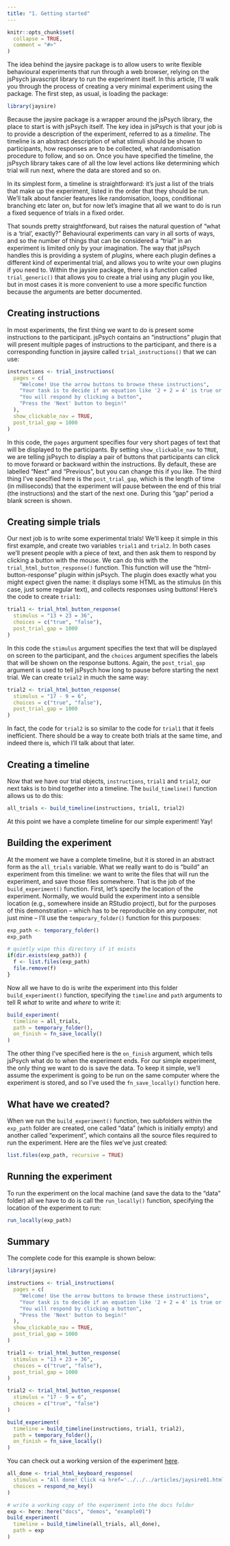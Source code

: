 ```yaml
---
title: "1. Getting started"
---
```


```r
knitr::opts_chunk$set(
  collapse = TRUE,
  comment = "#>"
)
```

The idea behind the jaysire package is to allow users to write flexible behavioural experiments that run through a web browser, relying on the jsPsych javascript library to run the experiment itself. In this article, I'll walk you through the process of creating a very minimal experiment using the package. The first step, as usual, is loading the package:

```r
library(jaysire)
```

Because the jaysire package is a wrapper around the jsPsych library, the place to start is with jsPsych itself. The key idea in jsPsych is that your job is to provide a description of the experiment, referred to as a *timeline*. The timeline is an abstract description of what stimuli should be shown to participants, how responses are to be collected, what randomisation procedure to follow, and so on. Once you have specified the timeline, the jsPsych library takes care of all the low level actions like determining which trial will run next, where the data are stored and so on. 

In its simplest form, a timeline is straightforward: it's just a list of the trials that make up the experiment, listed in the order that they should be run. We'll talk about fancier features like randomisation, loops, conditional branching etc later on, but for now let's imagine that all we want to do is run a fixed sequence of trials in a fixed order. 

That sounds pretty straightforward, but raises the natural question of "what is a 'trial', exactly?" Behavioural experiments can vary in all sorts of ways, and so the number of things that can be considered a "trial" in an experiment is limited only by your imagination. The way that jsPsych handles this is providing a system of *plugins*, where each plugin defines a different kind of experimental trial, and allows you to write your own plugins if you need to. Within the jaysire package, there is a function called `trial_generic()` that allows you to create a trial using any plugin you like, but in most cases it is more convenient to use a more specific function because the arguments are better documented. 

## Creating instructions

In most experiments, the first thing we want to do is present some instructions to the participant. jsPsych contains an "instructions" plugin that will present multiple pages of instructions to the participant, and there is a corresponding function in jaysire called `trial_instructions()` that we can use:

```r
instructions <- trial_instructions(
  pages = c(
    "Welcome! Use the arrow buttons to browse these instructions",
    "Your task is to decide if an equation like '2 + 2 = 4' is true or false",
    "You will respond by clicking a button",
    "Press the 'Next' button to begin!"
  ),
  show_clickable_nav = TRUE,
  post_trial_gap = 1000
)
```

In this code, the `pages` argument specifies four very short pages of text that will be displayed to the participants. By setting `show_clickable_nav` to `TRUE`, we are telling jsPsych to display a pair of buttons that participants can click to move forward or backward within the instructions. By default, these are labelled "Next" and "Previous", but you can change this if you like. The third thing I've specified here is the `post_trial_gap`, which is the length of time (in milliseconds) that the experiment will pause between the end of this trial (the instructions) and the start of the next one. During this "gap" period a blank screen is shown. 

## Creating simple trials

Our next job is to write some experimental trials! We'll keep it simple in this first example, and create two variables `trial1` and `trial2`. In both cases we'll present people with a piece of text, and then ask them to respond by clicking a button with the mouse. We can do this with the `trial_html_button_response()` function. This function will use the "html-button-response" plugin within jsPsych. The plugin does exactly what you might expect given the name: it displays some HTML as the stimulus (in this case, just some regular text), and collects responses using buttons! Here's the code to create `trial1`:

```r
trial1 <- trial_html_button_response(
  stimulus = "13 + 23 = 36",
  choices = c("true", "false"),
  post_trial_gap = 1000
)
```

In this code the `stimulus` argument specifies the text that will be displayed on screen to the participant, and the `choices` argument specifies the labels that will be shown on the response buttons. Again, the `post_trial_gap` argument is used to tell jsPsych how long to pause before starting the next trial. We can create `trial2` in much the same way:

```r
trial2 <- trial_html_button_response(
  stimulus = "17 - 9 = 6",
  choices = c("true", "false"), 
  post_trial_gap = 1000
)
```

In fact, the code for `trial2` is so similar to the code for `trial1` that it feels inefficient. There should be a way to create both trials at the same time, and indeed there is, which I'll talk about that later. 


## Creating a timeline

Now that we have our trial objects, `instructions`, `trial1` and `trial2`, our next taks is to bind together into a timeline. The `build_timeline()` function allows us to do this:

```r
all_trials <- build_timeline(instructions, trial1, trial2)
```

At this point we have a complete timeline for our simple experiment! Yay! 

## Building the experiment

At the moment we have a complete timeline, but it is stored in an abstract form as the `all_trials` variable. What we really want to do is "build" an experiment from this timeline: we want to write the files that will run the experiment, and save those files somewhere. That is the job of the `build_experiment()` function. First, let's specify the location of the experiment. Normally, we would build the experiment into a sensible location (e.g., somewhere inside an RStudio project), but for the purposes of this demonstration -- which has to be reproducible on any computer, not just mine -- I'll use the `temporary_folder()` function for this purposes:

```r
exp_path <- temporary_folder() 
exp_path
```

```r
# quietly wipe this directory if it exists
if(dir.exists(exp_path)) {
  f <- list.files(exp_path)
  file.remove(f)
}
```

Now all we have to do is write the experiment into this folder `build_experiment()` function, specifying the `timeline` and `path` arguments to tell R *what* to write and *where* to write it:

```r
build_experiment(
  timeline = all_trials,
  path = temporary_folder(),
  on_finish = fn_save_locally()
)
```

The other thing I've specified here is the `on_finish` argument, which tells jsPsych what do to when the experiment ends. For our simple experiment, the only thing we want to do is save the data. To keep it simple, we'll assume the experiment is going to be run on the same computer where the experiment is stored, and so I've used the `fn_save_locally()` function here. 

## What have we created?

When we run the `build_experiment()` function, two subfolders within the `exp_path` folder are created, one called "data" (which is initially empty) and another called "experiment", which contains all the source files required to run the experiment. Here are the files we've just created:

```r
list.files(exp_path, recursive = TRUE)
```

## Running the experiment

To run the experiment on the local machine (and save the data to the "data" folder) all we have to do is call the `run_locally()` function, specifying the location of the experiment to run:

```r
run_locally(exp_path)
```


## Summary

The complete code for this example is shown below: 

```r
library(jaysire)

instructions <- trial_instructions(
  pages = c(
    "Welcome! Use the arrow buttons to browse these instructions",
    "Your task is to decide if an equation like '2 + 2 = 4' is true or false",
    "You will respond by clicking a button",
    "Press the 'Next' button to begin!"
  ),
  show_clickable_nav = TRUE,
  post_trial_gap = 1000
)

trial1 <- trial_html_button_response(
  stimulus = "13 + 23 = 36",
  choices = c("true", "false"),
  post_trial_gap = 1000
)

trial2 <- trial_html_button_response(
  stimulus = "17 - 9 = 6",
  choices = c("true", "false")
)

build_experiment(
  timeline = build_timeline(instructions, trial1, trial2),
  path = temporary_folder(),
  on_finish = fn_save_locally()
)
```


You can check out a working version of the experiment [here](../demos/example01/experiment/index.html).

```r

all_done <- trial_html_keyboard_response(
  stimulus = "All done! Click <a href='../../../articles/jaysire01.html'>here</a> to return to the vignette.",
  choices = respond_no_key()
)

# write a working copy of the experiment into the docs folder
exp <- here::here("docs", "demos", "example01")
build_experiment(
  timeline = build_timeline(all_trials, all_done),
  path = exp
)
```



